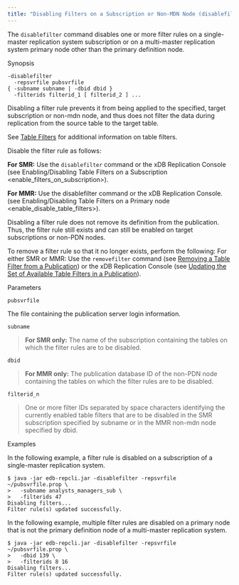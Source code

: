 ```yaml
---
title: "Disabling Filters on a Subscription or Non-MDN Node (disablefilter)"
---
```


<div id="disable_filters_on_subscription_or_non_pdn_node" class="registered_link"></div>


The `disablefilter` command disables one or more filter rules on a single-master replication system subscription or on a multi-master replication system primary node other than the primary definition node.

Synopsis

``` text
-disablefilter
  -repsvrfile pubsvrfile
{ -subname subname | -dbid dbid }
  -filterids filterid_1 [ filterid_2 ] ...
```

Disabling a filter rule prevents it from being applied to the specified, target subscription or non-mdn node, and thus does not filter the data during replication from the source table to the target table.

See [Table Filters](../../02_overview/02_replication_concepts_and_definitions/#table_filters) for additional information on table filters.

Disable the filter rule as follows:

**For SMR:** Use the `disablefilter` command or the xDB Replication Console (see <span class="title-ref">Enabling/Disabling Table Filters on a Subscription &lt;enable\_filters\_on\_subscription&gt;</span>).

**For MMR:** Use the disablefilter command or the xDB Replication Console. (see <span class="title-ref">Enabling/Disabling Table Filters on a Primary node &lt;enable\_disable\_table\_filters&gt;</span>).

Disabling a filter rule does not remove its definition from the publication. Thus, the filter rule still exists and can still be enabled on target subscriptions or non-PDN nodes.

To remove a filter rule so that it no longer exists, perform the following: For either SMR or MMR: Use the `removefilter` command (see [Removing a Table Filter from a Publication](../../08_xdb_cli/03_xdb_cli_commands/#removing_tablefilters_to_publication)) or the xDB Replication Console (see [Updating the Set of Available Table Filters in a Publication](../../07_common_operations/06_managing_publication/#updating_table_filters_in_pub)).

Parameters

`pubsvrfile`

The file containing the publication server login information.

`subname`

> **For SMR only:** The name of the subscription containing the tables on which the filter rules are to be disabled.

`dbid`

> **For MMR only:** The publication database ID of the non-PDN node containing the tables on which the filter rules are to be disabled.

`filterid_n`

> One or more filter IDs separated by space characters identifying the currently enabled table filters that are to be disabled in the SMR subscription specified by subname or in the MMR non-mdn node specified by dbid.

Examples

In the following example, a filter rule is disabled on a subscription of a single-master replication system.

``` text
$ java -jar edb-repcli.jar -disablefilter -repsvrfile ~/pubsvrfile.prop \
>   -subname analysts_managers_sub \
>   -filterids 47
Disabling filters...
Filter rule(s) updated successfully.
```

In the following example, multiple filter rules are disabled on a primary node that is not the primary definition node of a multi-master replication system.

``` text
$ java -jar edb-repcli.jar -disablefilter -repsvrfile ~/pubsvrfile.prop \
>   -dbid 139 \
>   -filterids 8 16
Disabling filters...
Filter rule(s) updated successfully.
```
